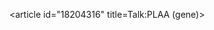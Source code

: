 <article id="18204316" title=Talk:PLAA (gene)>
	<talkpage id="18204316" title="Talk:PLAA (gene)">
{{Wikiproject MCB|class=stub|importance=low}}
	</talkpage>
</article>